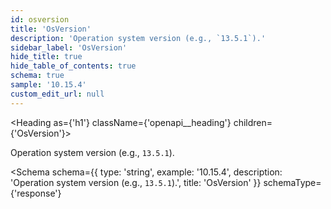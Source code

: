 ```yaml
---
id: osversion
title: 'OsVersion'
description: 'Operation system version (e.g., `13.5.1`).'
sidebar_label: 'OsVersion'
hide_title: true
hide_table_of_contents: true
schema: true
sample: '10.15.4'
custom_edit_url: null
---
```



<Heading as={'h1'} className={'openapi__heading'} children={'OsVersion'}></Heading>

Operation system version (e.g., `13.5.1`).

<Schema
  schema={{
    type: 'string',
    example: '10.15.4',
    description: 'Operation system version (e.g., `13.5.1`).',
    title: 'OsVersion'
  }}
  schemaType={'response'}
></Schema>
